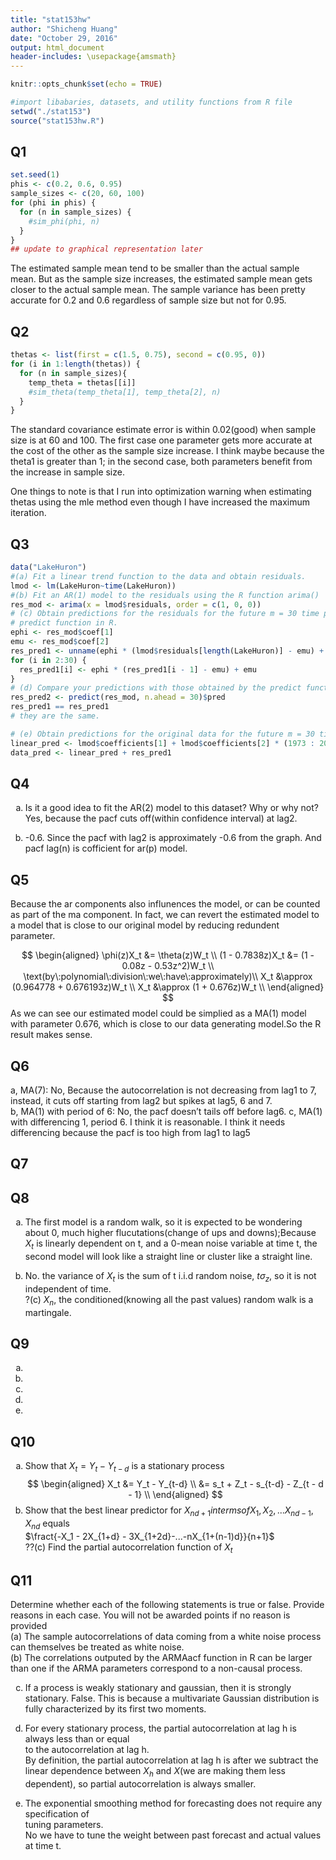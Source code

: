```yaml
---
title: "stat153hw"
author: "Shicheng Huang"
date: "October 29, 2016"
output: html_document
header-includes: \usepackage{amsmath}
---
```


```r
knitr::opts_chunk$set(echo = TRUE)

#import libabaries, datasets, and utility functions from R file
setwd("./stat153")
source("stat153hw.R")
```

## Q1
```r
set.seed(1)
phis <- c(0.2, 0.6, 0.95)
sample_sizes <- c(20, 60, 100)
for (phi in phis) {
  for (n in sample_sizes) {
    #sim_phi(phi, n)
  }
}
## update to graphical representation later
```
The estimated sample mean tend to be smaller than the actual sample mean. But as the sample size increases, the estimated sample mean gets closer to the actual sample mean.
The sample variance has been pretty accurate for 0.2 and 0.6 regardless of sample size but not for 0.95. 

## Q2
```r
thetas <- list(first = c(1.5, 0.75), second = c(0.95, 0))
for (i in 1:length(thetas)) {
  for (n in sample_sizes){
    temp_theta = thetas[[i]]
    #sim_theta(temp_theta[1], temp_theta[2], n)
  }
}
```
The standard covariance estimate error is within 0.02(good) when sample size is at 60 and 100. The first case one parameter gets   more accurate at the cost of the other as the sample size increase. I think maybe because the theta1 is greater than 1; in the   second case, both parameters benefit from the increase in sample size.  

One things to note is that I run into optimization warning when estimating thetas using the mle method even though I have increased the maximum iteration.

## Q3
```r
data("LakeHuron")
#(a) Fit a linear trend function to the data and obtain residuals. 
lmod <- lm(LakeHuron~time(LakeHuron))
#(b) Fit an AR(1) model to the residuals using the R function arima()
res_mod <- arima(x = lmod$residuals, order = c(1, 0, 0))
# (c) Obtain predictions for the residuals for the future m = 30 time points without using the
# predict function in R. 
ephi <- res_mod$coef[1]
emu <- res_mod$coef[2]
res_pred1 <- unname(ephi * (lmod$residuals[length(LakeHuron)] - emu) + emu)
for (i in 2:30) {
  res_pred1[i] <- ephi * (res_pred1[i - 1] - emu) + emu
}
# (d) Compare your predictions with those obtained by the predict function.
res_pred2 <- predict(res_mod, n.ahead = 30)$pred
res_pred1 == res_pred1
# they are the same.

# (e) Obtain predictions for the original data for the future m = 30 time points.
linear_pred <- lmod$coefficients[1] + lmod$coefficients[2] * (1973 : 2002)
data_pred <- linear_pred + res_pred1
```

## Q4
(a) Is it a good idea to fit the AR(2) model to this dataset? Why or why not?  
Yes, because the pacf cuts off(within confidence interval) at lag2.  

(b) -0.6. Since the pacf with lag2 is approximately -0.6 from the graph. And pacf lag(n) is cofficient for ar(p) model.

## Q5
Because the ar components also influnences the model, or can be counted as part of the ma component. In fact, we can revert the estimated model to a model that is close to our original model by reducing redundent parameter.

$$
\begin{aligned}
\phi(z)X_t &= \theta(z)W_t \\
(1 - 0.7838z)X_t &= (1 - 0.08z - 0.53z^2)W_t \\
\text(by\:polynomial\:division\:we\:have\:approximately)\\
X_t &\approx (0.964778 + 0.676193z)W_t \\
X_t &\approx (1 + 0.676z)W_t \\
\end{aligned}
$$
As we can see our estimated model could be simplied as a MA(1) model with parameter 0.676, which is close to our data generating model.So the R result makes sense.

## Q6
a, MA(7): No, Because the autocorrelation is not decreasing from lag1 to 7, instead, it cuts off starting from lag2 but spikes at lag5, 6 and 7.  
b, MA(1) with period of 6: No, the pacf doesn't tails off before lag6. 
c, MA(1) with differencing 1, period 6. I think it is reasonable. I think it needs differencing because the pacf is too high
from lag1 to lag5

## Q7

## Q8 
(a) The first model is a random walk, so it is expected to be wondering about 0, much higher flucutations(change of ups and downs);Because $X_t$ is linearly dependent on t, and a 0-mean noise variable at time t, the second model will look like a straight line or cluster like a straight line.  

(b) No. the variance of $X_t$ is the sum of t i.i.d random noise, $t\sigma_{z}$, so it is not independent of time.  
?(c) $X_n$, the conditioned(knowing all the past values) random walk is a martingale.  

## Q9
(a)  
(b)  
(c)  
(d)  
(e)  

## Q10
(a) Show that $X_t = Y_t - Y_{t-d}$ is a stationary process  
$$
\begin{aligned}
X_t &= Y_t - Y_{t-d} \\
    &= s_t + Z_t - s_{t-d} - Z_{t - d - 1} \\
\end{aligned}
$$
(b) Show that the best linear predictor for $X_{nd + 1} in terms of {X_1, X_2,...X_{nd-1}, X_{nd}}$ equals  
$\fract{-X_1 - 2X_{1+d} - 3X_{1+2d}-...-nX_{1+(n-1)d}}{n+1}$  
??(c) Find the partial autocorrelation function of ${X_t}$  

## Q11
Determine whether each of the following statements is true or false. Provide reasons in each case.
You will not be awarded points if no reason is provided  
(a) The sample autocorrelations of data coming from a white noise process can themselves be
treated as white noise.  
(b) The correlations outputed by the ARMAacf function in R can be larger than one if the
ARMA parameters correspond to a non-causal process. 

(c) If a process is weakly stationary and gaussian, then it is strongly stationary. 
False.
This is because a multivariate Gaussian distribution is fully characterized by its first two moments.  

(d) For every stationary process, the partial autocorrelation at lag h is always less than or equal  
to the autocorrelation at lag h.  
By definition, the partial autocorrelation at lag h is after we subtract the linear dependence between $X_h$ and $X$(we are making them less dependent), so partial autocorrelation is always smaller.

(e) The exponential smoothing method for forecasting does not require any specification of  
tuning parameters.  
No we have to tune the weight between past forecast and actual values at time t. 
